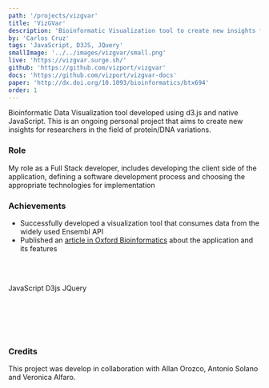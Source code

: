 ```yaml
---
path: '/projects/vizgvar'
title: 'VizGVar'
description: 'Bioinformatic Visualization tool to create new insights for researchers in the field of protein/DNA variations'
by: 'Carlos Cruz'
tags: 'JavaScript, D3JS, JQuery'
smallImage: '../../images/vizgvar/small.png'
live: 'https://vizgvar.surge.sh/'
github: 'https://github.com/vizport/vizgvar'
docs: 'https://github.com/vizport/vizgvar-docs'
paper: 'http://dx.doi.org/10.1093/bioinformatics/btx694'
order: 1
---
```



Bioinformatic Data Visualization tool developed using d3.js and native JavaScript.
This is an ongoing personal project that aims to create new insights for researchers in the field of protein/DNA variations.

### Role

My role as a Full Stack developer, includes developing the client side of the application, defining a software development process and choosing the appropriate technologies for implementation

### Achievements
- Successfully developed a visualization tool that consumes data from the widely used Ensembl API
- Published an [article in Oxford Bioinformatics](http://dx.doi.org/10.1093/bioinformatics/btx694) about the application and its features

<br></br>

<TagContainer>
  <Tag>JavaScript</Tag>
  <Tag>D3js</Tag>
  <Tag>JQuery</Tag>
</TagContainer>

<br>
</br>
<br>
</br>

<Slider dots infinite slidesToShow={1} slidesToScroll={1}>
  <div>
      <ImageMDX src="vgv-show-0.png" alt="ore" />
  </div>
  <div>
      <ImageMDX src="vgv-show-1.png" alt="ore" />
  </div>
  <div>
      <ImageMDX src="vgv-show-2.png" alt="ore" />
  </div>
</Slider>

<br>
</br>

### Credits

This project was develop in collaboration with Allan Orozco, Antonio Solano and Veronica Alfaro.
